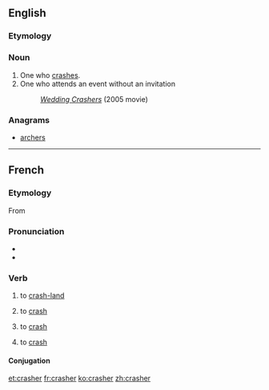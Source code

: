 ==English==

===Etymology===
{{suffix|crash|er}}

===Noun===
{{en-noun}}

# One who [[crash]]es.
# One who attends an event without an invitation
#: ''[[w:Wedding Crashers|Wedding Crashers]]'' (2005 movie)

===Anagrams===
* [[archers#English|archers]]

----

==French==

===Etymology===
From {{etyl|en|fr}} {{term|crash|lang=en}}

===Pronunciation===
* {{IPA| /kʁa.ʃe/|lang=fr}}
* {{homophones|cracher}}

===Verb===
{{fr-verb}}

# {{context|of an aircraft}} to [[crash-land]]
# {{context|of a vehicle}} to [[crash]]
# {{economics|lang=fr}} to [[crash]]
# {{computing|lang=fr}} to [[crash]]

====Conjugation====
{{fr-conj-er|crash|avoir}}


[[et:crasher]]
[[fr:crasher]]
[[ko:crasher]]
[[zh:crasher]]